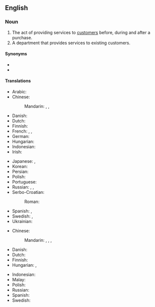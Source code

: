 ==English==
{{wikipedia}}

===Noun===
{{en-noun|-}}

# The act of providing services to [[customer]]s before, during and after a purchase.
# A department that provides services to existing customers.

====Synonyms====
* {{l|en|customer support}}
* {{l|en|client service}}

====Translations====
{{trans-top|act of providing services}}
* Arabic: {{t|ar|خِدْمَة اَلْعُمَلَاء|f|tr=ḵidmat al-ʿumalāʾ}}
* Chinese:
*: Mandarin: {{t|zh|顧客服務|sc=Hani}}, {{t|zh|顾客服务|tr=gùkè fúwù|sc=Hani}}, {{t+|zh|客服|tr=kèfú}}
* Danish: {{t|da|kundeservice|c}}
* Dutch: {{t+|nl|klantenservice|m|f}}
* Finnish: {{t+|fi|asiakaspalvelu}}
* French: {{t|fr|service client|m}}, {{t+|fr|service clientèle|m}}, {{t|fr|service à la clientèle|m}}
* German: {{t+|de|Kundendienst|m}}
* Hungarian: {{t|hu|ügyfélszolgálat}}
* Indonesian: {{t|id|pelayanan pelanggan}}
* Irish: {{t|ga|seirbhís chustaiméirí|f}}
{{trans-mid}}
* Japanese: {{t|ja|[[顧客]][[サービス]]|tr=こきゃくサービス, kokyaku sābisu}}, {{qualifier|after service}} {{t|ja|アフターサービス|tr=afutāsābisu}}
* Korean: {{t|ko|[[고객]] [[서비스]]}}
* Persian: {{t-needed|fa}}
* Polish: {{t|pl|obsługa klientów|f}}
* Portuguese: {{t|pt|[[serviço]] [[de]] [[atendimento]] [[ao]] [[cliente]]|m}}
* Russian: {{t|ru|[[обслу́живание]] [[клиент|клие́нтов]]|n}}, {{t|ru|[[слу́жба]] [[работа|рабо́ты]] с [[покупатель|покупа́телями]]|f}}, {{t+|ru|се́рвис|m|tr=sɛ́rvis}}
* Serbo-Croatian:
*: Roman: {{t|sh|služba za korisnike|f}}
* Spanish: {{t|es|servicio de atención al cliente|m}}, {{t|es|servicio al cliente|m}}
* Swedish: {{t+|sv|kundtjänst|c}}, {{t+|sv|kundservice|c}}
* Ukrainian: {{t-needed|uk}}
{{trans-bottom}}

{{trans-top|department}}
* Chinese:
*: Mandarin: {{t|zh|[[顧客服務]][[部]]|sc=Hani}}, {{t|zh|[[顾客服务]][[部]]|tr=gùkè fúwùbù|sc=Hani}}, {{t|zh|[[客服]][[部]]|sc=Hani}}, {{t|zh|[[客服]][[部]]|tr=kèfúbù|sc=Hani}}
* Danish: {{t|da|kundeservice|c}}
* Dutch: {{t+|nl|klantenservice|m|f}}
* Finnish: {{t+|fi|asiakaspalvelu}}
* Hungarian: {{t|hu|ügyfélszolgálat}}, {{t+|hu|vevőszolgálat}}
{{trans-mid}}
* Indonesian: {{t|id|pelayanan pelanggan}}
* Malay: {{t|ms|perkhidmatan pelanggan}}
* Polish: {{t|pl|obsługa klienta|f}}
* Russian: {{t-needed|ru}}
* Spanish: {{t-needed|es}}
* Swedish: {{t+|sv|kundtjänst|c}}
{{trans-bottom}}

{{c|en|Business}}